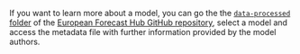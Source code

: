 <!--- Footer about GitHub repository and where to find data for individual 
models --->
If you want to learn more about a model, you can go the the
[`data-processed` folder](https://github.com/epiforecasts/covid19-forecast-hub-europe) of the
[European Forecast Hub GitHub repository](https://github.com/epiforecasts/covid19-forecast-hub-europe), select a model and access the metadata file with further
information provided by the model authors.
